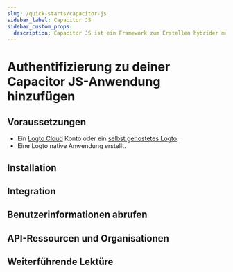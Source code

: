 ```yaml
---
slug: /quick-starts/capacitor-js
sidebar_label: Capacitor JS
sidebar_custom_props:
  description: Capacitor JS ist ein Framework zum Erstellen hybrider mobiler Apps.
---
```




# Authentifizierung zu deiner Capacitor JS-Anwendung hinzufügen

<GuideTip />

## Voraussetzungen

- Ein [Logto Cloud](https://cloud.logto.io) Konto oder ein [selbst gehostetes Logto](/introduction/set-up-logto-oss).
- Eine Logto native Anwendung erstellt.

## Installation

<Installation />

## Integration

<Integration />

## Benutzerinformationen abrufen

<GetUserInformation />

## API-Ressourcen und Organisationen

<ApiResources />

## Weiterführende Lektüre

<FurtherReadings />
